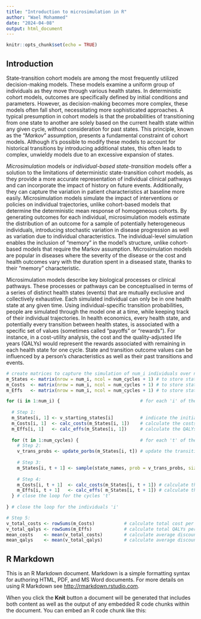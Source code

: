 ```yaml
---
title: "Introduction to microsimulation in R"
author: "Wael Mohammed"
date: "2024-04-08"
output: html_document
---
```


```r
knitr::opts_chunk$set(echo = TRUE)
```

## Introduction

State-transition cohort models are among the most frequently utilized decision-making models. These models examine a uniform group of individuals as they move through various health states. In deterministic cohort models, outcomes are specifically defined by initial conditions and parameters. However, as decision-making becomes more complex, these models often fall short, necessitating more sophisticated approaches. A typical presumption in cohort models is that the probabilities of transitioning from one state to another are solely based on the current health state within any given cycle, without consideration for past states. This principle, known as the "*Markov*" assumption, presents a fundamental constraint of cohort models. Although it's possible to modify these models to account for historical transitions by introducing additional states, this often leads to complex, unwieldy models due to an excessive expansion of states.

*Microsimulation* models or *individual-based state-transition* models offer a solution to the limitations of deterministic state-transition cohort models, as they provide a more accurate representation of individual clinical pathways and can incorporate the impact of history on future events. Additionally, they can capture the variation in patient characteristics at baseline more easily. Microsimulation models simulate the impact of interventions or policies on individual trajectories, unlike cohort-based models that determine the deterministic mean response of homogeneous cohorts. By generating outcomes for each individual, microsimulation models estimate the distribution of an outcome for a sample of potentially heterogeneous individuals, introducing stochastic variation in disease progression as well as variation due to individual characteristics. The individual-level simulation enables the inclusion of "memory" in the model's structure, unlike cohort-based models that require the Markov assumption. Microsimulation models are popular in diseases where the severity of the disease or the cost and health outcomes vary with the duration spent in a diseased state, thanks to their "memory" characteristic.

Microsimulation models describe key biological processes or clinical pathways. These processes or pathways can be conceptualised in terms of a series of distinct health states (events) that are mutually exclusive and collectively exhaustive. Each simulated individual can only be in one health state at any given time. Using individual-specific transition probabilities, people are simulated through the model one at a time, while keeping track of their individual trajectories. In health economics, every health state, and potentially every transition between health states, is associated with a specific set of values (sometimes called "payoffs" or "rewards"). For instance, in a cost-utility analysis, the cost and the quality-adjusted life years (QALYs) would represent the rewards associated with remaining in each health state for one cycle. State and transition outcome values can be influenced by a person's characteristics as well as their past transitions and events.

```r
# create matrices to capture the simulation of num_i individuals over num_cycles cycles
m_States <- matrix(nrow = num_i, ncol = num_cycles + 1) # to store state name
m_Costs  <- matrix(nrow = num_i, ncol = num_cycles + 1) # to store state-related calc_costs
m_Effs   <- matrix(nrow = num_i, ncol = num_cycles + 1) # to store state-related health outcomes (QALYs) 

for (i in 1:num_i) {                              # for each 'i' of the num_i simulated individual:
  
  # Step 1:
  m_States[i, 1] <- v_starting_states[i]          # indicate the initial health state
  m_Costs[i, 1]  <- calc_costs(m_States[i, 1])    # calculate the costs incurred in the starting health state
  m_Effs[i, 1]   <- calc_effs(m_States[i, 1])     # calculate the QALYs accrued in the starting health state
  
  for (t in 1:num_cycles) {                       # for each 't' of the num_cycles cycles:
    # Step 2:
    v_trans_probs <- update_porbs(m_States[i, t]) # update the transition probabilities at 't'
    
    # Step 3:
    m_States[i, t + 1] <- sample(state_names, prob = v_trans_probs, size = 1)  # sample the state at 't + 1' 
    
    # Step 4:
    m_Costs[i, t + 1]  <- calc_costs(m_States[i, t + 1]) # calculate the costs incurred at 't + 1'
    m_Effs[i, t + 1]   <- calc_effs( m_States[i, t + 1]) # calculate the QALYs accrued at 't + 1'
  } # close the loop for the cycles 't' 
  
} # close the loop for the individuals 'i'

# Step 5:
v_total_costs <- rowSums(m_Costs)           # calculate total cost per individual
v_total_qalys <- rowSums(m_Effs)            # calculate total QALYs per individual
mean_costs    <- mean(v_total_costs)        # calculate average discounted cost 
mean_qalys    <- mean(v_total_qalys)        # calculate average discounted QALYs
```

## R Markdown

This is an R Markdown document. Markdown is a simple formatting syntax for authoring HTML, PDF, and MS Word documents. For more details on using R Markdown see <http://rmarkdown.rstudio.com>.

When you click the **Knit** button a document will be generated that includes both content as well as the output of any embedded R code chunks within the document. You can embed an R code chunk like this:
